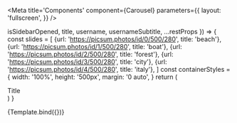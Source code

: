 
<Meta
  title='Components'
  component={Carousel}
  parameters={{
    layout: 'fullscreen',
  }}
/>

  isSidebarOpened,
  title,
  username,
  usernameSubtitle,
  ...restProps
}) => {
  const slides = [
    {url: 'https://picsum.photos/id/0/500/280', title: 'beach'},
    {url: 'https://picsum.photos/id/1/500/280', title: 'boat'},
    {url: 'https://picsum.photos/id/2/500/280', title: 'forest'},
    {url: 'https://picsum.photos/id/3/500/280', title: 'city'},
    {url: 'https://picsum.photos/id/4/500/280', title: 'italy'},
  ]
  const containerStyles = {
    width: '100%',
    height: '500px',
    margin: '0 auto',
  }
  return (
    <div>
      <div style={containerStyles}>
        <Carousel slides={slides}>
          <TitleContainer>
            <HeadingXXLarge color='primaryB'>Title</HeadingXXLarge>
          </TitleContainer>
        </Carousel>
      </div>
    </div>
  )
}

<Canvas withToolbar>
  <Story
    name='Carousel'
    argTypes={{
      title: {
        control: {type: 'text'},
      },
      username: {
        control: {type: 'text'},
      },
      usernameSubtitle: {
        control: {type: 'text'},
      },
      isSidebarOpened: {
        control: {type: 'boolean'},
      },
    }}
    args={{
      title: 'Dashboard',
      username: 'Phylis Yang',
      usernameSubtitle: 'Silicon Links Inc',
      isSidebarOpened: false,
    }}
  >
    {Template.bind({})}
  </Story>
</Canvas>
